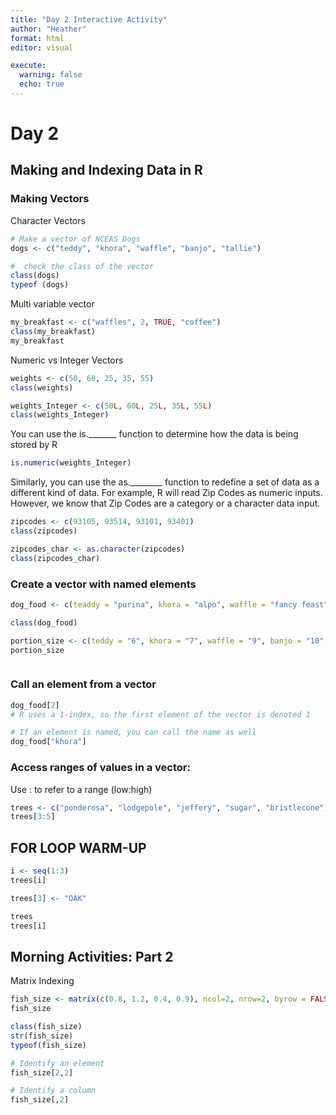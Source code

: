 ```yaml
---
title: "Day 2 Interactive Activity"
author: "Heather"
format: html
editor: visual

execute: 
  warning: false
  echo: true
---
```


# Day 2

## Making and Indexing Data in R

### Making Vectors

Character Vectors

```r
# Make a vector of NCEAS Dogs
dogs <- c("teddy", "khora", "waffle", "banjo", "tallie")

#  check the class of the vector
class(dogs)
typeof (dogs)
```

Multi variable vector

```r
my_breakfast <- c("waffles", 2, TRUE, "coffee")
class(my_breakfast)
my_breakfast

```

Numeric vs Integer Vectors

```r
weights <- c(50, 60, 25, 35, 55)
class(weights)

weights_Integer <- c(50L, 60L, 25L, 35L, 55L)
class(weights_Integer)
```

You can use the is.\_\_\_\_\_\_\_ function to determine how the data is being stored by R

```r
is.numeric(weights_Integer)
```

Similarly, you can use the as.\_\_\_\_\_\_\_\_ function to redefine a set of data as a different kind of data. For example, R will read Zip Codes as numeric inputs. However, we know that Zip Codes are a category or a character data input.

```r
zipcodes <- c(93105, 93514, 93101, 93401)
class(zipcodes)

zipcodes_char <- as.character(zipcodes)
class(zipcodes_char)

```

### Create a vector with named elements

```r
dog_food <- c(teaddy = "purina", khora = "alpo", waffle = "fancy feast", banjo = "blue diamond",tallie = "farmer's dog")

class(dog_food)

portion_size <- c(teddy = "6", khora = "7", waffle = "9", banjo = "10", tallie = "15")
portion_size



```

### Call an element from a vector

```r
dog_food[2]
# R uses a 1-index, so the first element of the vector is denoted 1

# If an element is named, you can call the name as well
dog_food["khora"]
```

### Access ranges of values in a vector:

Use : to refer to a range (low:high)

```r
trees <- c("ponderosa", "lodgepole", "jeffery", "sugar", "bristlecone")
trees[3:5]
```

## FOR LOOP WARM-UP

```r
i <- seq(1:3)
trees[i]

```

```r
trees[3] <- "OAK"

trees
trees[i]
```

## Morning Activities: Part 2

Matrix Indexing

```r
fish_size <- matrix(c(0.8, 1.2, 0.4, 0.9), ncol=2, nrow=2, byrow = FALSE)
fish_size

class(fish_size)
str(fish_size)
typeof(fish_size)
```

```r
# Identify an element
fish_size[2,2]

# Identify a column
fish_size[,2]


```

